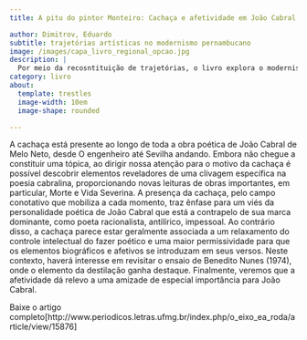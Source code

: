 ```yaml
---
title: A pitu do pintor Monteiro: Cachaça e afetividade em João Cabral de Melo Neto

author: Dimitrov, Eduardo
subtitle: trajetórias artísticas no modernismo pernambucano
image: /images/capa_livro_regional_opcao.jpg
description: |
  Por meio da recosntituição de trajetórias, o livro explora o modernismo pernambucano da primeira metade do século XX.
category: livro
about:
  template: trestles
  image-width: 10em
  image-shape: rounded

---
```



A cachaça está presente ao longo de toda a obra poética de João Cabral de Melo Neto, desde O engenheiro até Sevilha andando. Embora não chegue a constituir uma tópica, ao dirigir nossa atenção para o motivo da cachaça é possível descobrir elementos reveladores de uma clivagem específica na poesia cabralina, proporcionando novas leituras de obras importantes, em particular, Morte e Vida Severina. A presença da cachaça, pelo campo conotativo que mobiliza a cada momento, traz ênfase para um viés da personalidade poética de João Cabral que está a contrapelo de sua marca dominante, como poeta racionalista, antilírico, impessoal. Ao contrário disso, a cachaça parece estar geralmente associada a um relaxamento do controle intelectual do fazer poético e uma maior permissividade para que os elementos biográficos e afetivos se introduzam em seus versos. Neste contexto, haverá interesse em revisitar o ensaio de Benedito Nunes (1974), onde o elemento da destilação ganha destaque. Finalmente, veremos que a afetividade dá relevo a uma amizade de especial importância para João Cabral.

Baixe o artigo completo[http://www.periodicos.letras.ufmg.br/index.php/o_eixo_ea_roda/article/view/15876]